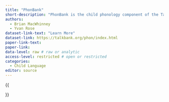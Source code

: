 ```yaml
---
title: "PhonBank"
short-description: "PhonBank is the child phonology component of the TalkBank system"
authors:
  - Brian MacWhinney
  - Yvan Rose
dataset-link-text: "Learn More"
dataset-link: https://talkbank.org/phon/index.html
paper-link-text:
paper-link:
data-level: raw # raw or analytic
access-level: restricted # open or restricted
categories:
  - Child Language
editor: source
---
```


{{<meta short-description>}}
